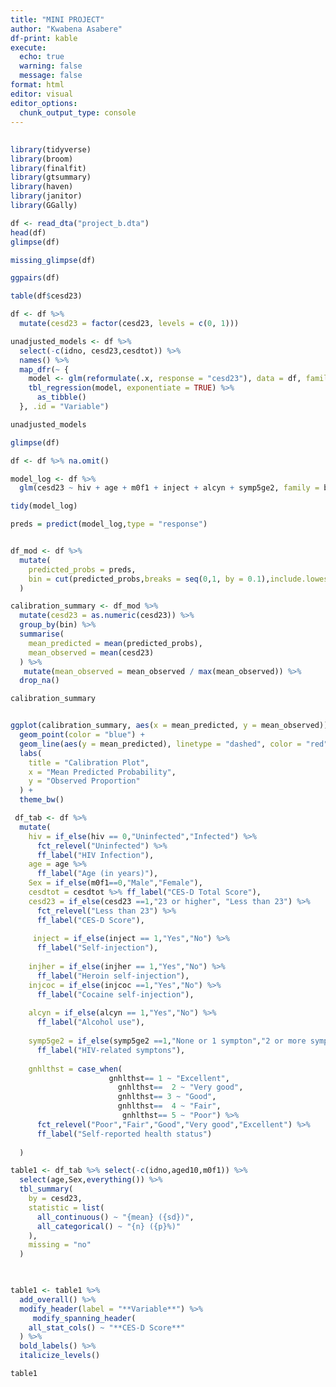 ```yaml
---
title: "MINI PROJECT"
author: "Kwabena Asabere"
df-print: kable
execute: 
  echo: true
  warning: false
  message: false
format: html
editor: visual
editor_options: 
  chunk_output_type: console
---
```


## 

```r
library(tidyverse)
library(broom)
library(finalfit)
library(gtsummary)
library(haven)
library(janitor)
library(GGally)

```

```r
df <- read_dta("project_b.dta")
head(df)
glimpse(df)
```

```r
missing_glimpse(df)
```

```r
ggpairs(df)
```

```r
table(df$cesd23)
```

```r
df <- df %>%
  mutate(cesd23 = factor(cesd23, levels = c(0, 1)))
```

```r
unadjusted_models <- df %>%
  select(-c(idno, cesd23,cesdtot)) %>%  
  names() %>%
  map_dfr(~ {
    model <- glm(reformulate(.x, response = "cesd23"), data = df, family = binomial)
    tbl_regression(model, exponentiate = TRUE) %>%  
      as_tibble()  
  }, .id = "Variable")
```

```r
unadjusted_models
```

```r
glimpse(df)
```

```r
df <- df %>% na.omit()
```

```r
model_log <- df %>%  
  glm(cesd23 ~ hiv + age + m0f1 + inject + alcyn + symp5ge2, family = binomial, data = .)
```

```r
tidy(model_log)
```

```r
preds = predict(model_log,type = "response")
```

```r

```

```r
df_mod <- df %>% 
  mutate(
    predicted_probs = preds,
    bin = cut(predicted_probs,breaks = seq(0,1, by = 0.1),include.lowest = TRUE)
  )
```

```r
calibration_summary <- df_mod %>%
  mutate(cesd23 = as.numeric(cesd23)) %>% 
  group_by(bin) %>%
  summarise(
    mean_predicted = mean(predicted_probs),
    mean_observed = mean(cesd23) 
  ) %>% 
   mutate(mean_observed = mean_observed / max(mean_observed)) %>% 
  drop_na()
```

```r
calibration_summary


```

```         
```

```r
ggplot(calibration_summary, aes(x = mean_predicted, y = mean_observed)) +
  geom_point(color = "blue") +
  geom_line(aes(y = mean_predicted), linetype = "dashed", color = "red") +  
  labs(
    title = "Calibration Plot",
    x = "Mean Predicted Probability",
    y = "Observed Proportion"
  ) +
  theme_bw()

```

```r
 df_tab <- df %>% 
  mutate(
    hiv = if_else(hiv == 0,"Uninfected","Infected") %>% 
      fct_relevel("Uninfected") %>% 
      ff_label("HIV Infection"),
    age = age %>% 
      ff_label("Age (in years)"),
    Sex = if_else(m0f1==0,"Male","Female"),
    cesdtot = cesdtot %>% ff_label("CES-D Total Score"),
    cesd23 = if_else(cesd23 ==1,"23 or higher", "Less than 23") %>% 
      fct_relevel("Less than 23") %>% 
      ff_label("CES-D Score"),
   
     inject = if_else(inject == 1,"Yes","No") %>% 
      ff_label("Self-injection"),
    
    injher = if_else(injher == 1,"Yes","No") %>% 
      ff_label("Heroin self-injection"),
    injcoc = if_else(injcoc ==1,"Yes","No") %>% 
      ff_label("Cocaine self-injection"),
    
    alcyn = if_else(alcyn == 1,"Yes","No") %>% 
      ff_label("Alcohol use"),
    
    symp5ge2 = if_else(symp5ge2 ==1,"None or 1 sympton","2 or more symptons") %>% 
      ff_label("HIV-related symptons"),
    
    gnhlthst = case_when(
                      gnhlthst== 1 ~ "Excellent",
                        gnhlthst==  2 ~ "Very good",
                        gnhlthst== 3 ~ "Good",
                        gnhlthst==  4 ~ "Fair",
                         gnhlthst== 5 ~ "Poor") %>% 
      fct_relevel("Poor","Fair","Good","Very good","Excellent") %>% 
      ff_label("Self-reported health status")
    
  )
```

```r
table1 <- df_tab %>% select(-c(idno,aged10,m0f1)) %>% 
  select(age,Sex,everything()) %>% 
  tbl_summary(
    by = cesd23,
    statistic = list(
      all_continuous() ~ "{mean} ({sd})", 
      all_categorical() ~ "{n} ({p}%)"  
    ),
    missing = "no"  
  )
  
```

```r

  
```

```r
table1 <- table1 %>%
  add_overall() %>% 
  modify_header(label = "**Variable**") %>%  
     modify_spanning_header(
    all_stat_cols() ~ "**CES-D Score**"  
  ) %>% 
  bold_labels() %>% 
  italicize_levels()

table1

```
